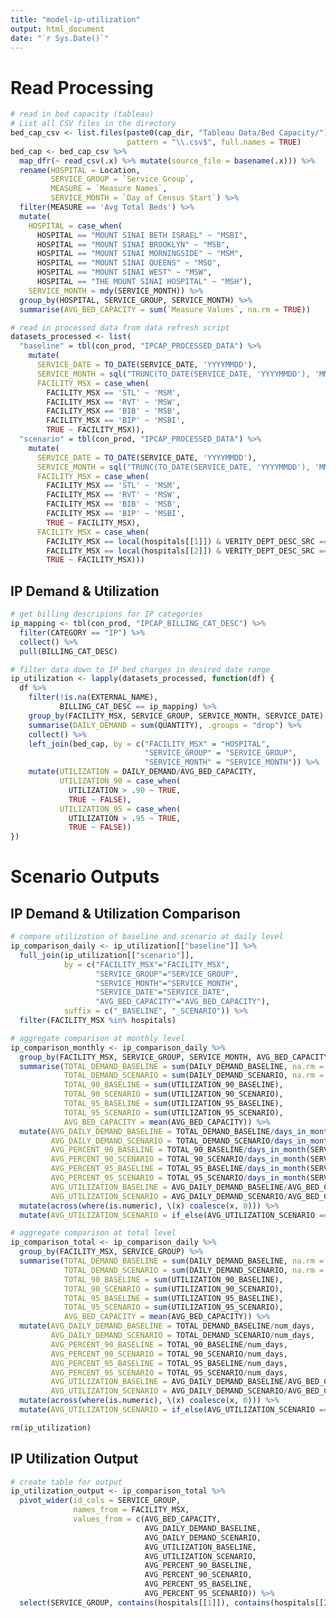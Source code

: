 ```yaml
---
title: "model-ip-utilization"
output: html_document
date: "`r Sys.Date()`"
---
```


# Read Processing
```r
# read in bed capacity (tableau)
# List all CSV files in the directory
bed_cap_csv <- list.files(paste0(cap_dir, "Tableau Data/Bed Capacity/"),
                          pattern = "\\.csv$", full.names = TRUE)
bed_cap <- bed_cap_csv %>%
  map_dfr(~ read_csv(.x) %>% mutate(source_file = basename(.x))) %>%
  rename(HOSPITAL = Location,
         SERVICE_GROUP = `Service Group`,
         MEASURE = `Measure Names`,
         SERVICE_MONTH = `Day of Census Start`) %>%
  filter(MEASURE == 'Avg Total Beds') %>%
  mutate(
    HOSPITAL = case_when(
      HOSPITAL == "MOUNT SINAI BETH ISRAEL" ~ "MSBI",
      HOSPITAL == "MOUNT SINAI BROOKLYN" ~ "MSB",
      HOSPITAL == "MOUNT SINAI MORNINGSIDE" ~ "MSM",
      HOSPITAL == "MOUNT SINAI QUEENS" ~ "MSQ",
      HOSPITAL == "MOUNT SINAI WEST" ~ "MSW",
      HOSPITAL == "THE MOUNT SINAI HOSPITAL" ~ "MSH"),
    SERVICE_MONTH = mdy(SERVICE_MONTH)) %>%
  group_by(HOSPITAL, SERVICE_GROUP, SERVICE_MONTH) %>%
  summarise(AVG_BED_CAPACITY = sum(`Measure Values`, na.rm = TRUE))

# read in processed data from data refresh script
datasets_processed <- list(
  "baseline" = tbl(con_prod, "IPCAP_PROCESSED_DATA") %>%
    mutate(
      SERVICE_DATE = TO_DATE(SERVICE_DATE, 'YYYYMMDD'),
      SERVICE_MONTH = sql("TRUNC(TO_DATE(SERVICE_DATE, 'YYYYMMDD'), 'MM')"),
      FACILITY_MSX = case_when(
        FACILITY_MSX == 'STL' ~ 'MSM',
        FACILITY_MSX == 'RVT' ~ 'MSW',
        FACILITY_MSX == 'BIB' ~ 'MSB',
        FACILITY_MSX == 'BIP' ~ 'MSBI',
        TRUE ~ FACILITY_MSX)),
  "scenario" = tbl(con_prod, "IPCAP_PROCESSED_DATA") %>%
    mutate(
      SERVICE_DATE = TO_DATE(SERVICE_DATE, 'YYYYMMDD'),
      SERVICE_MONTH = sql("TRUNC(TO_DATE(SERVICE_DATE, 'YYYYMMDD'), 'MM')"),
      FACILITY_MSX = case_when(
        FACILITY_MSX == 'STL' ~ 'MSM',
        FACILITY_MSX == 'RVT' ~ 'MSW',
        FACILITY_MSX == 'BIB' ~ 'MSB',
        FACILITY_MSX == 'BIP' ~ 'MSBI',
        TRUE ~ FACILITY_MSX),
      FACILITY_MSX = case_when(
        FACILITY_MSX == local(hospitals[[1]]) & VERITY_DEPT_DESC_SRC == local(services[[2]]) ~ "MSM",
        FACILITY_MSX == local(hospitals[[2]]) & VERITY_DEPT_DESC_SRC == local(services[[1]]) ~ "MSH",
        TRUE ~ FACILITY_MSX)))
```

## IP Demand & Utilization
```r

# get billing descripions for IP categories
ip_mapping <- tbl(con_prod, "IPCAP_BILLING_CAT_DESC") %>%
  filter(CATEGORY == "IP") %>%
  collect() %>%
  pull(BILLING_CAT_DESC)

# filter data down to IP bed charges in desired date range
ip_utilization <- lapply(datasets_processed, function(df) {
  df %>%
    filter(!is.na(EXTERNAL_NAME),
           BILLING_CAT_DESC == ip_mapping) %>%
    group_by(FACILITY_MSX, SERVICE_GROUP, SERVICE_MONTH, SERVICE_DATE) %>%
    summarise(DAILY_DEMAND = sum(QUANTITY), .groups = "drop") %>%
    collect() %>%
    left_join(bed_cap, by = c("FACILITY_MSX" = "HOSPITAL", 
                              "SERVICE_GROUP" = "SERVICE_GROUP",
                              "SERVICE_MONTH" = "SERVICE_MONTH")) %>%
    mutate(UTILIZATION = DAILY_DEMAND/AVG_BED_CAPACITY,
           UTILIZATION_90 = case_when(
             UTILIZATION > .90 ~ TRUE,
             TRUE ~ FALSE),
           UTILIZATION_95 = case_when(
             UTILIZATION > .95 ~ TRUE,
             TRUE ~ FALSE))
})
```

# Scenario Outputs
## IP Demand & Utilization Comparison
```r

# compare utilization of baseline and scenario at daily level
ip_comparison_daily <- ip_utilization[["baseline"]] %>%
  full_join(ip_utilization[["scenario"]],
            by = c("FACILITY_MSX"="FACILITY_MSX",
                   "SERVICE_GROUP"="SERVICE_GROUP",
                   "SERVICE_MONTH"="SERVICE_MONTH",
                   "SERVICE_DATE"="SERVICE_DATE",
                   "AVG_BED_CAPACITY"="AVG_BED_CAPACITY"),
            suffix = c("_BASELINE", "_SCENARIO")) %>%
  filter(FACILITY_MSX %in% hospitals)

# aggregate comparison at monthly level
ip_comparison_monthly <- ip_comparison_daily %>%
  group_by(FACILITY_MSX, SERVICE_GROUP, SERVICE_MONTH, AVG_BED_CAPACITY) %>%
  summarise(TOTAL_DEMAND_BASELINE = sum(DAILY_DEMAND_BASELINE, na.rm = TRUE),
            TOTAL_DEMAND_SCENARIO = sum(DAILY_DEMAND_SCENARIO, na.rm = TRUE),
            TOTAL_90_BASELINE = sum(UTILIZATION_90_BASELINE),
            TOTAL_90_SCENARIO = sum(UTILIZATION_90_SCENARIO),
            TOTAL_95_BASELINE = sum(UTILIZATION_95_BASELINE),
            TOTAL_95_SCENARIO = sum(UTILIZATION_95_SCENARIO),
            AVG_BED_CAPACITY = mean(AVG_BED_CAPACITY)) %>%
  mutate(AVG_DAILY_DEMAND_BASELINE = TOTAL_DEMAND_BASELINE/days_in_month(SERVICE_MONTH),
         AVG_DAILY_DEMAND_SCENARIO = TOTAL_DEMAND_SCENARIO/days_in_month(SERVICE_MONTH),
         AVG_PERCENT_90_BASELINE = TOTAL_90_BASELINE/days_in_month(SERVICE_MONTH),
         AVG_PERCENT_90_SCENARIO = TOTAL_90_SCENARIO/days_in_month(SERVICE_MONTH),
         AVG_PERCENT_95_BASELINE = TOTAL_95_BASELINE/days_in_month(SERVICE_MONTH),
         AVG_PERCENT_95_SCENARIO = TOTAL_95_SCENARIO/days_in_month(SERVICE_MONTH),
         AVG_UTILIZATION_BASELINE = AVG_DAILY_DEMAND_BASELINE/AVG_BED_CAPACITY,
         AVG_UTILIZATION_SCENARIO = AVG_DAILY_DEMAND_SCENARIO/AVG_BED_CAPACITY) %>%
  mutate(across(where(is.numeric), \(x) coalesce(x, 0))) %>%
  mutate(AVG_UTILIZATION_SCENARIO = if_else(AVG_UTILIZATION_SCENARIO == 0, Inf, AVG_UTILIZATION_SCENARIO))

# aggregate comparison at total level
ip_comparison_total <- ip_comparison_daily %>%
  group_by(FACILITY_MSX, SERVICE_GROUP) %>% 
  summarise(TOTAL_DEMAND_BASELINE = sum(DAILY_DEMAND_BASELINE, na.rm = TRUE),
            TOTAL_DEMAND_SCENARIO = sum(DAILY_DEMAND_SCENARIO, na.rm = TRUE),
            TOTAL_90_BASELINE = sum(UTILIZATION_90_BASELINE),
            TOTAL_90_SCENARIO = sum(UTILIZATION_90_SCENARIO),
            TOTAL_95_BASELINE = sum(UTILIZATION_95_BASELINE),
            TOTAL_95_SCENARIO = sum(UTILIZATION_95_SCENARIO),
            AVG_BED_CAPACITY = mean(AVG_BED_CAPACITY)) %>%
  mutate(AVG_DAILY_DEMAND_BASELINE = TOTAL_DEMAND_BASELINE/num_days,
         AVG_DAILY_DEMAND_SCENARIO = TOTAL_DEMAND_SCENARIO/num_days,
         AVG_PERCENT_90_BASELINE = TOTAL_90_BASELINE/num_days,
         AVG_PERCENT_90_SCENARIO = TOTAL_90_SCENARIO/num_days,
         AVG_PERCENT_95_BASELINE = TOTAL_95_BASELINE/num_days,
         AVG_PERCENT_95_SCENARIO = TOTAL_95_SCENARIO/num_days,
         AVG_UTILIZATION_BASELINE = AVG_DAILY_DEMAND_BASELINE/AVG_BED_CAPACITY,
         AVG_UTILIZATION_SCENARIO = AVG_DAILY_DEMAND_SCENARIO/AVG_BED_CAPACITY) %>%
  mutate(across(where(is.numeric), \(x) coalesce(x, 0))) %>%
  mutate(AVG_UTILIZATION_SCENARIO = if_else(AVG_UTILIZATION_SCENARIO == 0, Inf, AVG_UTILIZATION_SCENARIO))

rm(ip_utilization)
``` 

## IP Utilization Output
```r

# create table for output
ip_utilization_output <- ip_comparison_total %>%
  pivot_wider(id_cols = SERVICE_GROUP,
              names_from = FACILITY_MSX,
              values_from = c(AVG_BED_CAPACITY,
                              AVG_DAILY_DEMAND_BASELINE,
                              AVG_DAILY_DEMAND_SCENARIO,
                              AVG_UTILIZATION_BASELINE,
                              AVG_UTILIZATION_SCENARIO,
                              AVG_PERCENT_90_BASELINE,
                              AVG_PERCENT_90_SCENARIO,
                              AVG_PERCENT_95_BASELINE,
                              AVG_PERCENT_95_SCENARIO)) %>%
  select(SERVICE_GROUP, contains(hospitals[[1]]), contains(hospitals[[2]])) 
```